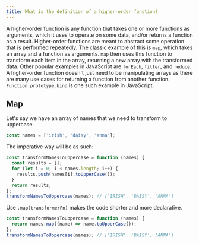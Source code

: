 ```yaml
---
title: What is the definition of a higher-order function?
---
```


A higher-order function is any function that takes one or more functions as arguments, which it uses to operate on some data, and/or returns a function as a result. Higher-order functions are meant to abstract some operation that is performed repeatedly. The classic example of this is `map`, which takes an array and a function as arguments. `map` then uses this function to transform each item in the array, returning a new array with the transformed data. Other popular examples in JavaScript are `forEach`, `filter`, and `reduce`. A higher-order function doesn't just need to be manipulating arrays as there are many use cases for returning a function from another function. `Function.prototype.bind` is one such example in JavaScript.

## Map

Let's say we have an array of names that we need to transform to uppercase.

```js
const names = ['irish', 'daisy', 'anna'];
```

The imperative way will be as such:

```js
const transformNamesToUppercase = function (names) {
  const results = [];
  for (let i = 0; i < names.length; i++) {
    results.push(names[i].toUpperCase());
  }
  return results;
};
transformNamesToUppercase(names); // ['IRISH', 'DAISY', 'ANNA']
```

Use `.map(transformerFn)` makes the code shorter and more declarative.

```js
const transformNamesToUppercase = function (names) {
  return names.map((name) => name.toUpperCase());
};
transformNamesToUppercase(names); // ['IRISH', 'DAISY', 'ANNA']
```
